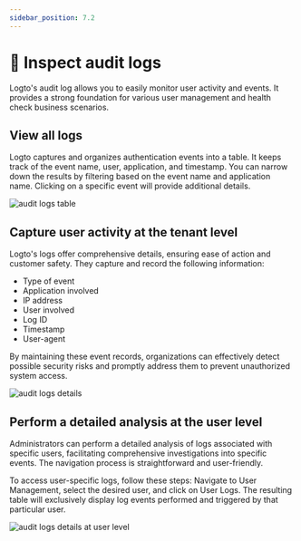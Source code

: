 ```yaml
---
sidebar_position: 7.2
---
```



# 📜 Inspect audit logs

Logto's audit log allows you to easily monitor user activity and events. It provides a strong foundation for various user management and health check business scenarios.

## View all logs

Logto captures and organizes authentication events into a table. It keeps track of the event name, user, application, and timestamp. You can narrow down the results by filtering based on the event name and application name. Clicking on a specific event will provide additional details.

<img src={auditLogsTable} alt="audit logs table" />

## Capture user activity at the tenant level

Logto's logs offer comprehensive details, ensuring ease of action and customer safety. They capture and record the following information:

- Type of event
- Application involved
- IP address
- User involved
- Log ID
- Timestamp
- User-agent

By maintaining these event records, organizations can effectively detect possible security risks and promptly address them to prevent unauthorized system access.

<img src={auditLogsDetails} alt="audit logs details" />

## Perform a detailed analysis at the user level

Administrators can perform a detailed analysis of logs associated with specific users, facilitating comprehensive investigations into specific events. The navigation process is straightforward and user-friendly.

To access user-specific logs, follow these steps: Navigate to User Management, select the desired user, and click on User Logs. The resulting table will exclusively display log events performed and triggered by that particular user.

<img src={auditLogsDetailsUserLevel} alt="audit logs details at user level" />
